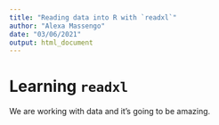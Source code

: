 ```yaml
---
title: "Reading data into R with `readxl`"
author: "Alexa Massengo"
date: "03/06/2021"
output: html_document
---
```


# Learning `readxl`

We are working with data and it's going to be amazing.